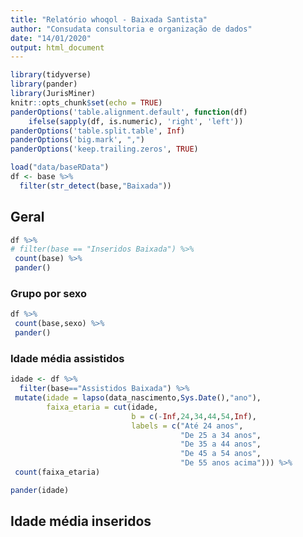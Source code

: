 ```yaml
---
title: "Relatório whoqol - Baixada Santista"
author: "Consudata consultoria e organização de dados"
date: "14/01/2020"
output: html_document
---
```


```r
library(tidyverse)
library(pander)
library(JurisMiner)
knitr::opts_chunk$set(echo = TRUE)
panderOptions('table.alignment.default', function(df)
    ifelse(sapply(df, is.numeric), 'right', 'left'))
panderOptions('table.split.table', Inf)
panderOptions('big.mark', ",")
panderOptions('keep.trailing.zeros', TRUE)
```

```r
load("data/baseRData")
df <- base %>% 
  filter(str_detect(base,"Baixada"))
```

## Geral


```r
df %>% 
# filter(base == "Inseridos Baixada") %>% 
 count(base) %>% 
 pander()
```

### Grupo por sexo
```r
df %>% 
 count(base,sexo) %>% 
 pander()
```

### Idade média assistidos

```r
idade <- df %>% 
  filter(base=="Assistidos Baixada") %>% 
 mutate(idade = lapso(data_nascimento,Sys.Date(),"ano"),
        faixa_etaria = cut(idade,
                           b = c(-Inf,24,34,44,54,Inf),
                           labels = c("Até 24 anos",
                                      "De 25 a 34 anos",
                                      "De 35 a 44 anos",
                                      "De 45 a 54 anos",
                                      "De 55 anos acima"))) %>%
 count(faixa_etaria)

pander(idade)
```

## Idade média inseridos

```r

```

